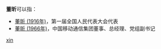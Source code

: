 '''董昕'''可以指：
* [[董昕_(1916年)|董昕 (1916年)]]，第一届全国人民代表大会代表
* [[董昕_(1966年)|董昕 (1966年)]]，中国移动通信集团董事、总经理、党组副书记

{{disambig}}

[[Category:二字董姓人名消歧义|xin]]